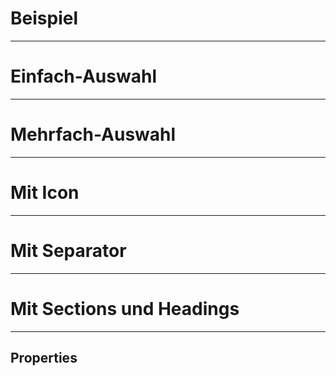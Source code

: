 # Beispiel

<LiveCodeEditor />

---

# Einfach-Auswahl

<LiveCodeEditor example="single-select" editorCollapsed />

---

# Mehrfach-Auswahl

<LiveCodeEditor example="multi-select" editorCollapsed />

---

# Mit Icon

<LiveCodeEditor example="icon" editorCollapsed />

---

# Mit Separator

<LiveCodeEditor example="separator" editorCollapsed />

---

# Mit Sections und Headings

<LiveCodeEditor example="section" editorCollapsed />

---

## Properties

<PropertiesTables />
